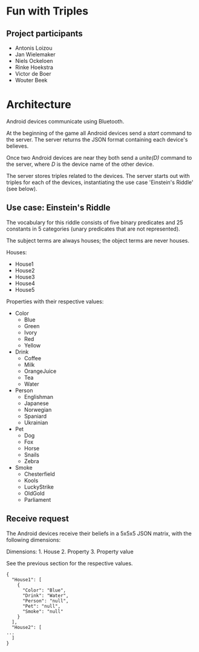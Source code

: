 =Fun with Triples=

==Project participants==

* Antonis Loizou
* Jan Wielemaker
* Niels Ockeloen
* Rinke Hoekstra
* Victor de Boer
* Wouter Beek

=Architecture=

Android devices communicate using Bluetooth.</p>

At the beginning of the game all Android devices send a <i>start</i> command
to the server. The server returns the JSON format containing each device's
believes.

Once two Android devices are near they both send a <i>unite(D)</i>
command to the server, where <i>D</i> is the device name of the other
device.

The server stores triples related to the devices. The server starts
out with triples for each of the devices, instantiating the use case
'Einstein's Riddle' (see below).

==Use case: Einstein's Riddle==

The vocabulary for this riddle consists of five binary predicates and
25 constants in 5 categories (unary predicates that are not represented).

The subject terms are always houses; the object terms are never houses.

Houses:
* House1
* House2
* House3
* House4
* House5

Properties with their respective values:
* Color
** Blue
** Green
** Ivory
** Red 
** Yellow
* Drink
** Coffee
** Milk
** OrangeJuice
** Tea
** Water
* Person
** Englishman
** Japanese
** Norwegian
** Spaniard
** Ukrainian
* Pet
** Dog
** Fox
** Horse
** Snails
** Zebra
* Smoke
** Chesterfield
** Kools
** LuckyStrike
** OldGold
** Parliament

==Receive request==

The Android devices receive their beliefs in a 5x5x5 JSON matrix,
with the following dimensions:

Dimensions:
1. House
2. Property
3. Property value

See the previous section for the respective values.

<pre>
{
  "House1": [
    {
      "Color": "Blue",
      "Drink": "Water",
      "Person": "null",
      "Pet": "null",
      "Smoke": "null"
    }
  ],
  "House2": [
...
  ]
}
</pre>
